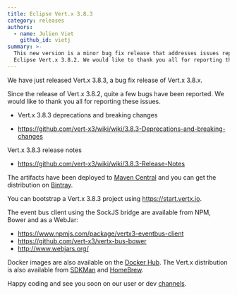 ```yaml
---
title: Eclipse Vert.x 3.8.3
category: releases
authors:
  - name: Julien Viet
    github_id: vietj
summary: >-
  This new version is a minor bug fix release that addresses issues reported in
  Eclipse Vert.x 3.8.2. We would like to thank you all for reporting these bugs.
---
```


We have just released Vert.x 3.8.3, a bug fix release of Vert.x 3.8.x.

Since the release of Vert.x 3.8.2, quite a few bugs have been reported. We would like to thank you all for reporting these issues.

* Vert.x 3.8.3 deprecations and breaking changes

* https://github.com/vert-x3/wiki/wiki/3.8.3-Deprecations-and-breaking-changes

Vert.x 3.8.3 release notes

* https://github.com/vert-x3/wiki/wiki/3.8.3-Release-Notes

The artifacts have been deployed to [Maven Central](http://search.maven.org/#search%7Cga%7C1%7Cg%3A%22io.vertx%22%20AND%20v%3A%223.8.3%22) and you can get the distribution on [Bintray](https://bintray.com/vertx/downloads/distribution/3.8.3/view).

You can bootstrap a Vert.x 3.8.3 project using https://start.vertx.io.

The event bus client using the SockJS bridge are available from NPM, Bower and as a WebJar:

* https://www.npmjs.com/package/vertx3-eventbus-client
* https://github.com/vert-x3/vertx-bus-bower
* http://www.webjars.org/

Docker images are also available on the [Docker Hub](https://hub.docker.com/u/vertx/). The Vert.x distribution is also available from [SDKMan](http://sdkman.io/index.html) and [HomeBrew](http://brew.sh/).

Happy coding and see you soon on our user or dev [channels](https://vertx.io/community).
